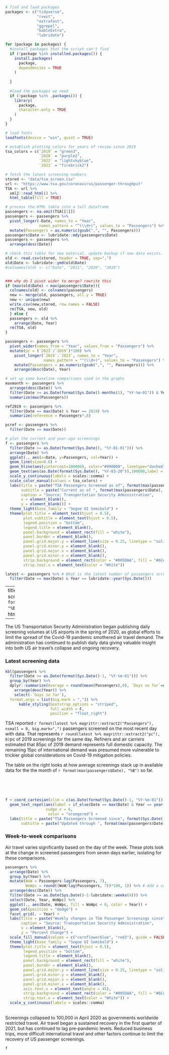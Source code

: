```r
# find and load packages
packages <- c("tidyverse", 
              "rvest", 
              "extrafont", 
              "ggrepel", 
              "kableExtra",
              "lubridate")

for (package in packages) {
  #install packages that the script can't find
  if (!package %in% installed.packages()) {
    install.packages(
      package,
      dependencies = TRUE
    )
    
  }
  
  #load the packages we need
  if (!package %in% .packages()) {
    library(
      package,
      character.only = TRUE
    )
  }
}

# load fonts
loadfonts(device = "win", quiet = TRUE)

# establish plotting colors for years of review since 2019
tsa_colors = c(`2019` = "green3", 
               `2020` = "purple2", 
               `2022` = "lightskyblue",
               `2023` = "firebrick2")

# fetch the latest screening numbers
stored <- "data/tsa_screen.csv"
url <- "https://www.tsa.gov/coronavirus/passenger-throughput"
TSA <- url %>%
  xml2::read_html() %>%
  html_table(fill = TRUE)

# process the HTML table into a tall dataframe
passengers <- na.omit(TSA[[1]])
passengers <- passengers %>%
  pivot_longer(-Date, names_to = "Year", 
               names_pattern = "^(\\d+)", values_to = "Passengers") %>%
  mutate(Passengers = as.numeric(gsub(",", "", Passengers)))
passengers$Date <- lubridate::mdy(passengers$Date)
passengers <- passengers %>%
  arrange(desc(Date))

# check this table for new material. update backup if new data exists.
old <- read.csv(stored, header = TRUE, sep=",")
old$Date <- lubridate::ymd(old$Date)
#colnames(old) <- c("Date", "2021", "2020", "2019")


### why do I pivot wider to merge? rewrite this
if (max(old$Date) < max(passengers$Date)){
  colnames(old) <- colnames(passengers)
  new <- merge(old, passengers, all.y = TRUE)
  new <- unique(new)
  write.csv(new,stored, row.names = FALSE)
  rm(TSA, new, old)
  } else {
  passengers <- old %>%
    arrange(Date, Year)
  rm(TSA, old)
}

passengers <- passengers %>%
  pivot_wider(names_from = "Year", values_from = "Passengers") %>%
  mutate(pc = (`2023`/`2019`)*100) %>%
    pivot_longer(`2019`:`2023`, names_to = "Year", 
                 names_pattern = "^(\\d+)", values_to = "Passengers") %>%
    mutate(Passengers = as.numeric(gsub(",", "", Passengers))) %>%
    arrange(desc(Date), Year)

# set up some baseline comparisons used in the graphs
maxmonth <- passengers %>%
  arrange(desc(Date)) %>%
  filter(Date >= as.Date(format(Sys.Date()-months(1), "%Y-%m-01")) & Year != "2019" & !is.na(Passengers)) %>%
  summarize(max(Passengers))

ref2019 <- passengers %>%
  filter(Date == max(Date) & Year == 2019) %>%
  summarize(reference = Passengers*.8)

pcref <- passengers %>%
  filter(Date == max(Date))

# plot the current and year-ago screenings
f <- passengers %>%
  filter(Date >= as.Date(format(Sys.Date(), "%Y-01-01"))) %>%
  arrange(Date) %>%
  ggplot(., aes(x=Date, y=Passengers, col=Year)) +
  geom_line(size=0.8) +
  geom_hline(aes(yintercept=100000), color="#990000", linetype="dashed") +
  geom_text(aes(as.Date(format(Sys.Date(), "%Y-03-20")),100000,label = "100,000 passengers", vjust=1, family = "Segoe UI Semibold"), color="#990000", show.legend = FALSE) +
  scale_y_continuous(labels = scales::comma) +
  scale_color_manual(values = tsa_colors) +
  labs(title = paste("TSA Passengers Screened as of", format(max(passengers$Date), "%B %d"), sep = " "),
       subtitle = paste("Current as of ", format(max(passengers$Date), "%d %B"), sep = ""),
       caption = "Source: Transportation Security Administration",
       x = element_blank(),
       y = element_blank()) +
  theme_light(base_family = "Segoe UI Semibold") +
  theme(plot.title = element_text(hjust = 0.5),
        plot.subtitle = element_text(hjust = 0.5),
        legend.position = "bottom",
        legend.title = element_blank(),
        panel.background = element_rect(fill = "white"),
        panel.border = element_blank(),
        panel.grid.major.y = element_line(size = 0.25, linetype = "solid", color = "gray"),
        panel.grid.minor.y = element_blank(),
        panel.grid.major.x = element_blank(),
        panel.grid.minor.x = element_blank(),
        strip.background = element_rect(color = "#005DAA", fill = "#6CADDF"),
        strip.text.x = element_text(color = "White"))

latest <- passengers %>% # What is the latest number of passengers screened?
  filter(Date == max(Date) & Year == lubridate::year(Sys.Date()))

```

---
title: "TSA passenger screening data as of `r format(max(passengers$Date), "%B %d")`"
output: 
  html_document:
    fig_width: 8

---

The US Transportation Security Administration began publishing daily screening volumes at US airports in the spring of 2020, as global efforts to limit the spread of the Covid-19 pandemic smothered air travel demand. The administration has continued to publish daily data giving valuable insight into both US air travel’s collapse and ongoing recovery.

### Latest screening data

```r

kbl(passengers %>%
  filter(Date >= as.Date(format(Sys.Date()-1, "%Y-%m-01"))) %>%
  group_by(Year) %>%
  dplyr::summarize(Average = round(mean(Passengers),0), `Days so far`=n()) %>%
    arrange(desc(Year)) %>%
    select(-`Days so far`),
  format.args = list(big.mark = ",")) %>%
      kable_styling(bootstrap_options = "striped", 
                    full_width = F, 
                    position = "float_right")

```

TSA reported `r format(latest %>% magrittr::extract2("Passengers"), nsmall = 0, big.mark=",")` passengers screened on the most recent day with data. That represents `r round(latest %>% magrittr::extract2("pc"), 0)`pc of 2019 screenings for the same day. Refiners and air carriers estimated that 85pc of 2019 demand represents full domestic capacity. The remaining 15pc of international demand was presumed more vulnerable to trickier global considerations on Covid-19 mitigation policies.

The table on the right looks at how average screenings stack up in available data for the the month of `r format(max(passengers$Date), "%B")` so far.

<br>
<br>
<br>

```r
f + coord_cartesian(xlim = c(as.Date(format(Sys.Date()-1, "%Y-%m-01"))-months(1), as.Date(format(Sys.Date()-1, "%Y-%m-01"))+months(1)-1)) +
  geom_text_repel(aes(label = if_else(Date == max(Date) & Year == year(max(Date)), paste(round(pc,1), "pc\nof 2019", sep = ""), NA), family = "Verdana"),
                  nudge_x = 6,
                   color = "orangered") +
  labs(title = paste("TSA Passengers Screened since", format(Sys.Date() %m+% months(-1)-1, "%B"), sep=" "),
       subtitle = paste("Updated through ", format(max(passengers$Date), "%d %B"), sep = ""))
```

### Week-to-week comparisons
Air travel varies significantly based on the day of the week. These plots look at the change in screened passengers from seven days earlier, isolating for these comparisons. 
<br>

```r
passengers %>%
  arrange(Date) %>%
  group_by(Year) %>%
  mutate(WoW = Passengers-lag(Passengers, 7),
         WoWpc = round((WoW/lag(Passengers, 7))*100, 1)) %>% # Add a column for prior week data and pc change
  arrange(desc(Date)) %>%
  filter(Date >= as.Date(Sys.Date()-1-lubridate::weeks(4))) %>%
  select(Date, Year, WoWpc) %>%
  ggplot(., aes(Date, WoWpc, fill = WoWpc < 0, color = Year)) +
  geom_col(position = "dodge") +
  facet_grid(. ~ Year) +
  labs(title = paste("Weekly changes in TSA Passenger Screenings since", format(lubridate::rollback(Sys.Date()), "%B")),
       caption = "Source: Transportation Security Administration",
       x = element_blank(),
       y = "Percent Change") +
  scale_fill_manual(values = c("cornflowerblue", "red3"), guide = FALSE) +
  theme_light(base_family = "Segoe UI Semibold") +
  theme(plot.title = element_text(hjust = 0.5),
        legend.position = "bottom",
        legend.title = element_blank(),
        panel.background = element_rect(fill = "white"),
        panel.border = element_blank(),
        panel.grid.major.y = element_line(size = 0.25, linetype = "solid", color = "gray"),
        panel.grid.minor.y = element_blank(),
        panel.grid.major.x = element_blank(),
        panel.grid.minor.x = element_blank(),
        axis.text.x = element_text(angle = 45),
        strip.background = element_rect(color = "#005DAA", fill = "#6CADDF"),
        strip.text.x = element_text(color = "White")) +
  scale_y_continuous(labels = scales::comma)

```

<br>
Screenings collapsed to 100,000 in April 2020 as governments worldwide restricted travel. Air travel began a sustained recovery in the first quarter of 2021, but has continued to lag pre-pandemic levels. Reduced business trips, more difficult international travel and other factors continue to limit the recovery of US passenger screenings. 

```r
f
```

